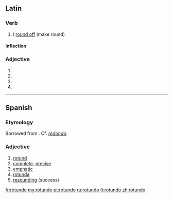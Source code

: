 ==Latin==

===Verb===
{{la-verb|rotundo|rotundō|rotundare|rotundāre|rotundavi|rotundāvī|rotundatum|rotundātum}}

# I [[round off]] (make round)

====Inflection====
{{la-conj-1st|rotund|rotundāv|rotundāt|22=rotundav|33=rotundat}}

===Adjective===
{{la-adj-form|rotundō}}

# {{inflection of|rotundus|rotundus|dat|m|s|lang=la}}
# {{inflection of|rotundus|rotundus|dat|n|s|lang=la}}
# {{inflection of|rotundus|rotundus|abl|m|s|lang=la}}
# {{inflection of|rotundus|rotundus|abl|n|p|lang=la}}

----

==Spanish==

===Etymology===
Borrowed from {{etyl|la|es}} {{term|rotundus||round|lang=la}}. Cf. ''[[redondo]]''.

===Adjective===
{{es-adj|f=rotunda}}

# [[rotund]]
# [[complete]], [[precise]]
# [[emphatic]]
# [[rotunda]]
# [[resounding]] (success)

[[fr:rotundo]]
[[my:rotundo]]
[[pt:rotundo]]
[[ru:rotundo]]
[[fi:rotundo]]
[[zh:rotundo]]